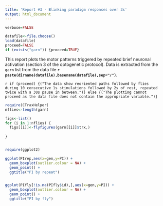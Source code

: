 ```yaml
---
title: 'Report #3 - Blinking paradigm responses over 3s'
output: html_document
---
```

```r
verbose=FALSE
```


```r
datafile<-file.choose()
load(datafile)
proceed=FALSE
if (exists("garn")) {proceed=TRUE}
```

This report plots the motor patterns triggered by repeated brief neuronal activation (section 3 of the optogenetic protocol). Data is extracted from the `garn` list from the data file **`r paste(dirname(datafile),basename(datafile),sep="/")`**. 

`r if (proceed) {("The data show reoriented paths followed by flies during 10 consecutive 1s stimulations followed by 2s of rest, repeated twice with a 30s pause in between.")} else {("The plotting cannot proceed as the data file does not contain the appropriate variable.")}`


```r
require(CTraxHelper)
nflies<-length(garn)

figs<-list()
for (i in 1:nflies) {
  figs[[i]]<-flyfigures(garn[[i]]$trx,)
  
}



```


```r

require(ggplot2)  

ggplot(PIrep,aes(x=gen,y=PI)) +
  geom_boxplot(outlier.colour = NA) +
  geom_point() +
  ggtitle("PI by repeat")


ggplot(PIfly[!is.na(PIfly$id),],aes(x=gen,y=PI)) +
  geom_boxplot(outlier.colour = NA) +
  geom_point() +
  ggtitle("PI by fly")

```



